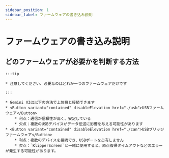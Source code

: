 ```yaml
---
sidebar_position: 1
sidebar_label: ファームウェアの書き込み説明
---
```








# ファームウェアの書き込み説明

## どのファームウェアが必要かを判断する方法

    :::tip

    * 注意してください、必要なのはどれか一つのファームウェアだけです

    :::
    
    * Gemini V3は以下の方法で上位機と接続できます
    * <Button variant="contained" disableElevation href="./usb">USBファームウェア</Button>
        * 利点：通信が信頼性が高く、安定している
        * 欠点：複数のUSBデバイスがデータ伝送に影響を与える可能性があります
    * <Button variant="contained" disableElevation href="./can">USBブリッジファームウェア</Button>
        * 利点：複数のデバイスを接続でき、USBポートを占有しません
        * 欠点：`KlipperScreen`と一緒に使用すると、原点復帰タイムアウトなどのエラーが発生する可能性があります。